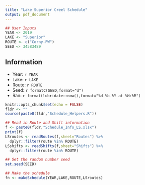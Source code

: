 ```yaml
---
title: "Lake Superior Creel Schedule"
output: pdf_document
---
```


```r
## User Inputs
YEAR <- 2019
LAKE <- "Superior"
ROUTE <- c("Corny-PW")
SEED <- 34583489
```

## Information
* Year: `r YEAR`
* Lake: `r LAKE`
* Route: `r ROUTE`
* Seed: `r formatC(SEED,format="d")`
* Ran: `r format(lubridate::now(),format="%d-%b-%Y at %H:%M")`

```r
knitr::opts_chunk$set(echo = FALSE)
fldr <- ""
source(paste0(fldr,"Schedule_Helpers.R"))

## Read in Route and Shift information
f <- paste0(fldr,"Schedule_Info_LS.xlsx")
print(f)
LSroutes <- readRoutes(f,sheet="Routes") %>%
  dplyr::filter(route %in% ROUTE)
LSshifts <- readShifts(f,sheet="Shifts") %>%
  dplyr::filter(route %in% ROUTE)

## Set the random number seed
set.seed(SEED)
```

```r
## Make the schedule
fn <- makeSchedule(YEAR,LAKE,ROUTE,LSroutes)
```

\newpage

```r

```

